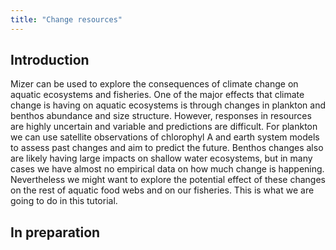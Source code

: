 ```yaml
---
title: "Change resources"
---
```


## Introduction

Mizer can be used to explore the consequences of climate change on aquatic ecosystems and fisheries. One of the major effects that climate change is having on aquatic ecosystems is through changes in plankton and benthos abundance and size structure. However, responses in resources are highly uncertain and variable and predictions are difficult. For plankton we can use satellite observations of chlorophyl A and earth system models to assess past changes and aim to predict the future. Benthos changes also are likely having large impacts on shallow water ecosystems, but in many cases we have almost no empirical data on how much change is happening. Nevertheless we might want to explore the potential effect of these changes on the rest of aquatic food webs and on our fisheries. This is what we are going to do in this tutorial.

## In preparation